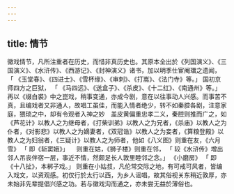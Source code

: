 ```yaml
---
---
---
```

title: 情节
---



徽戏情节，凡所注重者在历史，而惜非真历史也。其原本全出於《列国演义》、《三国演义》、《水浒传》、《西游记》、《封神演义》诸书，加以明季仕宦阉璫之遗闻， 「 《玉堂春》、《四进士》、《雪杯缘》、《审刺》、《打嵩》、《法门寺》等。」 国初京师四方之巨狱， 「 《马四远》、《送盒子》、《杀皮》、《十二红》、《南通州》等。」 再以《缀白裘》中之崑戏，稍事变通，亦成今剧，意在以往事动人兴感。而事苦不真，且编戏者又非通人，故唱工虽佳，而能入情者绝少，转不如秦腔各剧，注意家庭，猥琐之中，却有令观者入神之妙　盖皮黄偏重忠孝二义，秦腔则推而广之，如《芦花计》以教人之为继母者，《打柴训弟》以教人之为兄者，《杀庙》以教人之为仆者，《对影悲》以教人之为嫡妻者，《双冠诰》以教人之为妾者，《算粮登殿》以教人之为妇翁者，《三疑计》以教人之为师者，他如《八义图》则重在友，《六月雪》 「 即《斩窦娥》」 　则重在姑，《狮子楼》则重在邻， 「 较《水浒传》增出邻人吊丧伴宿一层，事近不情，然颇足长人敦里睦邻之念。」 《小磨房》 「 即《十八扯》，本梆子戏。」 则重在小姑叔，凡伦常交际之地，有可戒可风者，皆编入戏文，以资观感。初仅行於太行以西，为乡人谣唱，故其俗视关东稍近敦厚，亦未始非先辈提倡兴感之功。若与徽戏沟而通之，亦未尝无益於薄俗也。